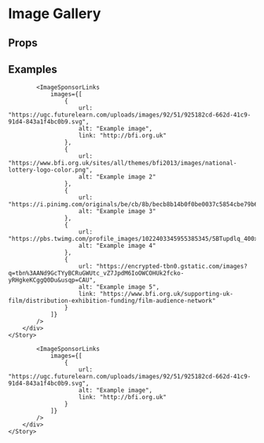 
<Meta title="Pattern Library|Slices/Image Sponsor Links" component={ImageSponsorLinks} />

# Image Gallery
 

## Props 

<Props of={ImageSponsorLinks} />


## Examples

<Preview>
    <Story name="Multiple">
        <div style={{
            padding: "20px",
            maxWidth: "1000px",
            margin: "0 auto"
        }}>    
            
            <ImageSponsorLinks 
                images={[
                    {
                        url: "https://ugc.futurelearn.com/uploads/images/92/51/925182cd-662d-41c9-91d4-843a1f4bc0b9.svg",
                        alt: "Example image",
                        link: "http://bfi.org.uk"
                    },
                    {
                        url: "https://www.bfi.org.uk/sites/all/themes/bfi2013/images/national-lottery-logo-color.png",
                        alt: "Example image 2"
                    },
                    {
                        url: "https://i.pinimg.com/originals/be/cb/8b/becb8b14b0f0be0037c5854cbe79b66f.jpg",
                        alt: "Example image 3"
                    },
                    {
                        url: "https://pbs.twimg.com/profile_images/1022403345955385345/5BTupdlq_400x400.jpg",
                        alt: "Example image 4"
                    },
                    {
                        url: "https://encrypted-tbn0.gstatic.com/images?q=tbn%3AANd9GcTYyBCRuGWUtc_vZ7JpdM6IoOWCOHUk2fcko-yRHgkeKCggQ0Du&usqp=CAU",
                        alt: "Example image 5",
                        link: "https://www.bfi.org.uk/supporting-uk-film/distribution-exhibition-funding/film-audience-network"
                    }
                ]}
            />
        </div>
    </Story>
</Preview>

<Preview>
    <Story name="Single">
        <div style={{
            padding: "20px",
            maxWidth: "1000px",
            margin: "0 auto"
        }}>    
            
            <ImageSponsorLinks 
                images={[
                    {
                        url: "https://ugc.futurelearn.com/uploads/images/92/51/925182cd-662d-41c9-91d4-843a1f4bc0b9.svg",
                        alt: "Example image",
                        link: "http://bfi.org.uk"
                    }
                ]}
            />
        </div>
    </Story>
</Preview>